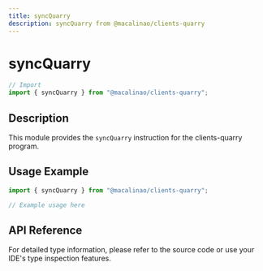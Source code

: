 ```yaml
---
title: syncQuarry
description: syncQuarry from @macalinao/clients-quarry
---
```


# syncQuarry

```typescript
// Import
import { syncQuarry } from "@macalinao/clients-quarry";
```

## Description

This module provides the `syncQuarry` instruction for the clients-quarry program.

## Usage Example

```typescript
import { syncQuarry } from "@macalinao/clients-quarry";

// Example usage here
```

## API Reference

For detailed type information, please refer to the source code or use your IDE's type inspection features.
